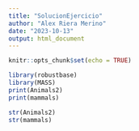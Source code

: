 ```yaml
---
title: "SolucionEjercicio"
author: "Alex Riera Merino"
date: "2023-10-13"
output: html_document
---
```


```r
knitr::opts_chunk$set(echo = TRUE)
```

```r
library(robustbase)
library(MASS)
print(Animals2)
print(mammals)

str(Animals2)
str(mammals)


```

